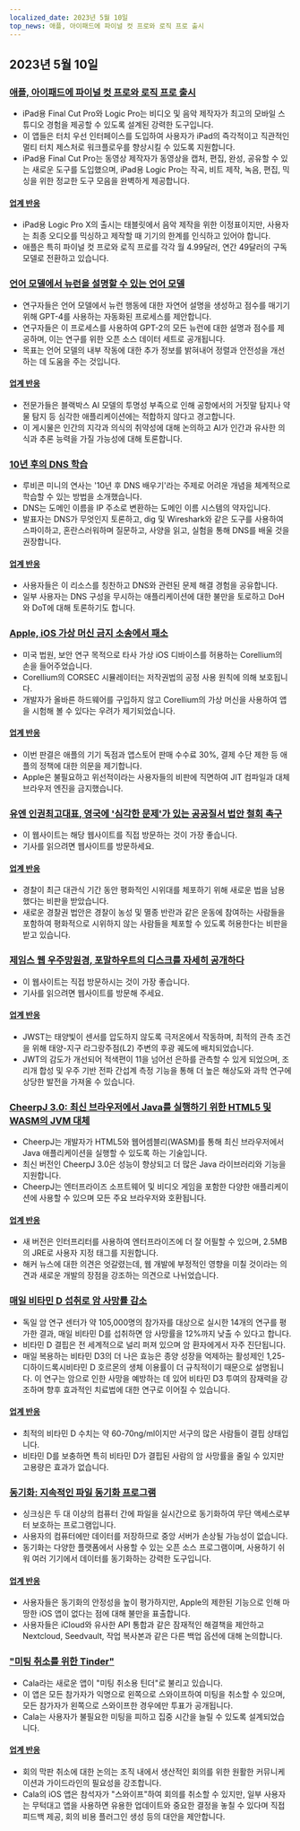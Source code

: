 ```yaml
---
localized_date: 2023년 5월 10일
top_news: 애플, 아이패드에 파이널 컷 프로와 로직 프로 출시
---
```




<CallToAction />

<Steps>

## 2023년 5월 10일

### [애플, 아이패드에 파이널 컷 프로와 로직 프로 출시](https://www.apple.com/newsroom/2023/05/apple-brings-final-cut-pro-and-logic-pro-to-ipad/)

- iPad용 Final Cut Pro와 Logic Pro는 비디오 및 음악 제작자가 최고의 모바일 스튜디오 경험을 제공할 수 있도록 설계된 강력한 도구입니다.
- 이 앱들은 터치 우선 인터페이스를 도입하여 사용자가 iPad의 즉각적이고 직관적인 멀티 터치 제스처로 워크플로우를 향상시킬 수 있도록 지원합니다.
- iPad용 Final Cut Pro는 동영상 제작자가 동영상을 캡처, 편집, 완성, 공유할 수 있는 새로운 도구를 도입했으며, iPad용 Logic Pro는 작곡, 비트 제작, 녹음, 편집, 믹싱을 위한 정교한 도구 모음을 완벽하게 제공합니다.

#### [업계 반응](http://news.ycombinator.com/item?id=35873732)

- iPad용 Logic Pro X의 출시는 태블릿에서 음악 제작을 위한 이정표이지만, 사용자는 최종 오디오를 믹싱하고 제작할 때 기기의 한계를 인식하고 있어야 합니다.
- 애플은 특히 파이널 컷 프로와 로직 프로를 각각 월 4.99달러, 연간 49달러의 구독 모델로 전환하고 있습니다.

### [언어 모델에서 뉴런을 설명할 수 있는 언어 모델](https://openai.com/research/language-models-can-explain-neurons-in-language-models)

- 연구자들은 언어 모델에서 뉴런 행동에 대한 자연어 설명을 생성하고 점수를 매기기 위해 GPT-4를 사용하는 자동화된 프로세스를 제안합니다.
- 연구자들은 이 프로세스를 사용하여 GPT-2의 모든 뉴런에 대한 설명과 점수를 제공하며, 이는 연구를 위한 오픈 소스 데이터 세트로 공개됩니다.
- 목표는 언어 모델의 내부 작동에 대한 추가 정보를 밝혀내어 정렬과 안전성을 개선하는 데 도움을 주는 것입니다.

#### [업계 반응](http://news.ycombinator.com/item?id=35877402)

- 전문가들은 블랙박스 AI 모델의 투명성 부족으로 인해 공항에서의 거짓말 탐지나 약물 탐지 등 심각한 애플리케이션에는 적합하지 않다고 경고합니다.
- 이 게시물은 인간의 지각과 의식의 취약성에 대해 논의하고 AI가 인간과 유사한 의식과 추론 능력을 가질 가능성에 대해 토론합니다.

### [10년 후의 DNS 학습](https://jvns.ca/blog/2023/05/08/new-talk-learning-dns-in-10-years/)

- 루비콘 미니의 연사는 '10년 후 DNS 배우기'라는 주제로 어려운 개념을 체계적으로 학습할 수 있는 방법을 소개했습니다.
- DNS는 도메인 이름을 IP 주소로 변환하는 도메인 이름 시스템의 약자입니다.
- 발표자는 DNS가 무엇인지 토론하고, dig 및 Wireshark와 같은 도구를 사용하여 스파이하고, 혼란스러워하며 질문하고, 사양을 읽고, 실험을 통해 DNS를 배울 것을 권장합니다.

#### [업계 반응](http://news.ycombinator.com/item?id=35870654)

- 사용자들은 이 리소스를 칭찬하고 DNS와 관련된 문제 해결 경험을 공유합니다.
- 일부 사용자는 DNS 구성을 무시하는 애플리케이션에 대한 불만을 토로하고 DoH와 DoT에 대해 토론하기도 합니다.

### [Apple, iOS 가상 머신 금지 소송에서 패소](https://www.techradar.com/news/apple-just-lost-its-lawsuit-trying-to-ban-ios-virtual-machines)

- 미국 법원, 보안 연구 목적으로 타사 가상 iOS 디바이스를 허용하는 Corellium의 손을 들어주었습니다.
- Corellium의 CORSEC 시뮬레이터는 저작권법의 공정 사용 원칙에 의해 보호됩니다.
- 개발자가 올바른 하드웨어를 구입하지 않고 Corellium의 가상 머신을 사용하여 앱을 시험해 볼 수 있다는 우려가 제기되었습니다.

#### [업계 반응](http://news.ycombinator.com/item?id=35880466)

- 이번 판결은 애플의 기기 독점과 앱스토어 판매 수수료 30%, 결제 수단 제한 등 애플의 정책에 대한 의문을 제기합니다.
- Apple은 불필요하고 위선적이라는 사용자들의 비판에 직면하여 JIT 컴파일과 대체 브라우저 엔진을 금지했습니다.

### [유엔 인권최고대표, 영국에 '심각한 문제'가 있는 공공질서 법안 철회 촉구](https://www.ohchr.org/en/press-releases/2023/04/un-human-rights-chief-urges-uk-reverse-deeply-troubling-public-order-bill)

- 이 웹사이트는 해당 웹사이트를 직접 방문하는 것이 가장 좋습니다.
- 기사를 읽으려면 웹사이트를 방문하세요.

#### [업계 반응](http://news.ycombinator.com/item?id=35871394)

- 경찰이 최근 대관식 기간 동안 평화적인 시위대를 체포하기 위해 새로운 법을 남용했다는 비판을 받았습니다.
- 새로운 경찰권 법안은 경찰이 농성 및 멸종 반란과 같은 운동에 참여하는 사람들을 포함하여 평화적으로 시위하지 않는 사람들을 체포할 수 있도록 허용한다는 비판을 받고 있습니다.

### [제임스 웹 우주망원경, 포말하우트의 디스크를 자세히 공개하다](https://skyandtelescope.org/astronomy-news/the-james-webb-space-telescope-reveals-fomalhauts-disk-in-unprecedented-detail/)

- 이 웹사이트는 직접 방문하시는 것이 가장 좋습니다.
- 기사를 읽으려면 웹사이트를 방문해 주세요.

#### [업계 반응](http://news.ycombinator.com/item?id=35874704)

- JWST는 태양빛이 센서를 압도하지 않도록 극저온에서 작동하며, 최적의 관측 조건을 위해 태양-지구 라그랑주점(L2) 주변의 후광 궤도에 배치되었습니다.
- JWT의 감도가 개선되어 적색편이 11을 넘어선 은하를 관측할 수 있게 되었으며, 조리개 합성 및 우주 기반 전파 간섭계 측정 기능을 통해 더 높은 해상도와 과학 연구에 상당한 발전을 가져올 수 있습니다.

### [CheerpJ 3.0: 최신 브라우저에서 Java를 실행하기 위한 HTML5 및 WASM의 JVM 대체](https://leaningtech.com/announcing-cheerpj-3-0-a-jvm-replacement-in-html5-and-webassembly-to-run-java-applications-and-applets-on-modern-browsers/)

- CheerpJ는 개발자가 HTML5와 웹어셈블리(WASM)를 통해 최신 브라우저에서 Java 애플리케이션을 실행할 수 있도록 하는 기술입니다.
- 최신 버전인 CheerpJ 3.0은 성능이 향상되고 더 많은 Java 라이브러리와 기능을 지원합니다.
- CheerpJ는 엔터프라이즈 소프트웨어 및 비디오 게임을 포함한 다양한 애플리케이션에 사용할 수 있으며 모든 주요 브라우저와 호환됩니다.

#### [업계 반응](http://news.ycombinator.com/item?id=35873552)

- 새 버전은 인터프리터를 사용하여 엔터프라이즈에 더 잘 어필할 수 있으며, 2.5MB의 JRE로 사용자 지정 태그를 지원합니다.
- 해커 뉴스에 대한 의견은 엇갈렸는데, 웹 개발에 부정적인 영향을 미칠 것이라는 의견과 새로운 개발의 장점을 강조하는 의견으로 나뉘었습니다.

### [매일 비타민 D 섭취로 암 사망률 감소](https://www.dkfz.de/en/presse/pressemitteilungen/2023/dkfz-pm-23-27-Reduced-cancer-mortality-with-daily-vitamin-D-intake.php)

- 독일 암 연구 센터가 약 105,000명의 참가자를 대상으로 실시한 14개의 연구를 평가한 결과, 매일 비타민 D를 섭취하면 암 사망률을 12%까지 낮출 수 있다고 합니다.
- 비타민 D 결핍은 전 세계적으로 널리 퍼져 있으며 암 환자에게서 자주 진단됩니다.
- 매일 복용하는 비타민 D3의 더 나은 효능은 종양 성장을 억제하는 활성제인 1,25-디하이드록시비타민 D 호르몬의 생체 이용률이 더 규칙적이기 때문으로 설명됩니다. 이 연구는 암으로 인한 사망을 예방하는 데 있어 비타민 D3 투여의 잠재력을 강조하며 향후 효과적인 치료법에 대한 연구로 이어질 수 있습니다.

#### [업계 반응](http://news.ycombinator.com/item?id=35876062)

- 최적의 비타민 D 수치는 약 60-70ng/ml이지만 서구의 많은 사람들이 결핍 상태입니다.
- 비타민 D를 보충하면 특히 비타민 D가 결핍된 사람의 암 사망률을 줄일 수 있지만 고용량은 효과가 없습니다.

### [동기화: 지속적인 파일 동기화 프로그램](https://syncthing.net/)

- 싱크싱은 두 대 이상의 컴퓨터 간에 파일을 실시간으로 동기화하여 무단 액세스로부터 보호하는 프로그램입니다.
- 사용자의 컴퓨터에만 데이터를 저장하므로 중앙 서버가 손상될 가능성이 없습니다.
- 동기화는 다양한 플랫폼에서 사용할 수 있는 오픈 소스 프로그램이며, 사용하기 쉬워 여러 기기에서 데이터를 동기화하는 강력한 도구입니다.

#### [업계 반응](http://news.ycombinator.com/item?id=35879039)

- 사용자들은 동기화의 안정성을 높이 평가하지만, Apple의 제한된 기능으로 인해 마땅한 iOS 앱이 없다는 점에 대해 불만을 표출합니다.
- 사용자들은 iCloud와 유사한 API 통합과 같은 잠재적인 해결책을 제안하고 Nextcloud, Seedvault, 작업 복사본과 같은 다른 백업 옵션에 대해 논의합니다.

### ["미팅 취소를 위한 Tinder"](https://meetcala.com/)

- Cala라는 새로운 앱이 "미팅 취소용 틴더"로 불리고 있습니다.
- 이 앱은 모든 참가자가 익명으로 왼쪽으로 스와이프하여 미팅을 취소할 수 있으며, 모든 참가자가 왼쪽으로 스와이프한 경우에만 투표가 공개됩니다.
- Cala는 사용자가 불필요한 미팅을 피하고 집중 시간을 늘릴 수 있도록 설계되었습니다.

#### [업계 반응](http://news.ycombinator.com/item?id=35868685)

- 회의 막판 취소에 대한 논의는 조직 내에서 생산적인 회의를 위한 원활한 커뮤니케이션과 가이드라인의 필요성을 강조합니다.
- Cala의 iOS 앱은 참석자가 "스와이프"하여 회의를 취소할 수 있지만, 일부 사용자는 무턱대고 앱을 사용하면 유용한 업데이트와 중요한 결정을 놓칠 수 있다며 직접 피드백 제공, 회의 비용 플러그인 생성 등의 대안을 제안합니다.

</Steps>
